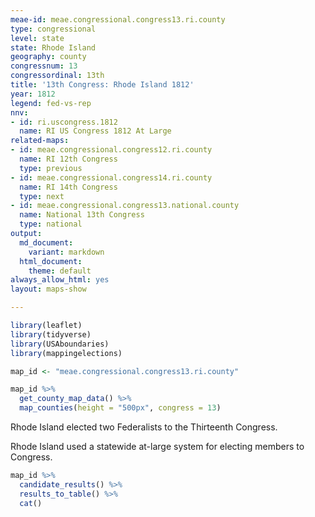 ```yaml
---
meae-id: meae.congressional.congress13.ri.county
type: congressional
level: state
state: Rhode Island
geography: county
congressnum: 13
congressordinal: 13th
title: '13th Congress: Rhode Island 1812'
year: 1812
legend: fed-vs-rep
nnv:
- id: ri.uscongress.1812
  name: RI US Congress 1812 At Large
related-maps:
- id: meae.congressional.congress12.ri.county
  name: RI 12th Congress
  type: previous
- id: meae.congressional.congress14.ri.county
  name: RI 14th Congress
  type: next
- id: meae.congressional.congress13.national.county
  name: National 13th Congress
  type: national
output:
  md_document:
    variant: markdown
  html_document:
    theme: default
always_allow_html: yes
layout: maps-show

---
```


```r
library(leaflet)
library(tidyverse)
library(USAboundaries)
library(mappingelections)

map_id <- "meae.congressional.congress13.ri.county"
```

<div class="map">

```r
map_id %>%
  get_county_map_data() %>%
  map_counties(height = "500px", congress = 13)
```

</div>

Rhode Island elected two Federalists to the Thirteenth Congress.

Rhode Island used a statewide at-large system for electing members to Congress.

<div class="results-table">

```r
map_id %>%
  candidate_results() %>%
  results_to_table() %>%
  cat()
```

</div>
